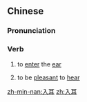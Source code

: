 ==Chinese==
{{zh-forms}}

===Pronunciation===
{{zh-pron
|m=rù'ěr
|c=jap6 ji5
|h=pfs=ngi̍p-ngí
|mn=xm,qz,tp:li̍p-ní/zz:ji̍p-jíⁿ/kh:ji̍p-ní/xm:li̍p-hī/qz:li̍p-hǐ/zz:ji̍p-hī/twvk:ji̍p-hīⁿ/twvt:li̍p-hīⁿ
|cat=v
}}

===Verb===
{{zh-verb}}

# {{lb|zh|of words, sound}} to [[enter]] the [[ear]]
# to be [[pleasant]] to [[hear]]

[[zh-min-nan:入耳]]
[[zh:入耳]]